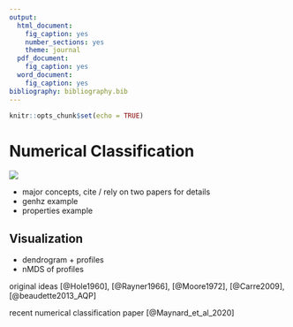 ```yaml
---
output:
  html_document:
    fig_caption: yes
    number_sections: yes
    theme: journal
  pdf_document:
    fig_caption: yes
  word_document:
    fig_caption: yes
bibliography: bibliography.bib
---
```


```r
knitr::opts_chunk$set(echo = TRUE)
```

# Numerical Classification

![](figures/NCSP-figure-Maynard-et-al.png)


  * major concepts, cite / rely on two papers for details
  * genhz example
  * properties example

## Visualization

  * dendrogram + profiles
  * nMDS of profiles

original ideas [@Hole1960], [@Rayner1966], [@Moore1972], [@Carre2009], [@beaudette2013_AQP]

recent numerical classification paper [@Maynard_et_al_2020]



